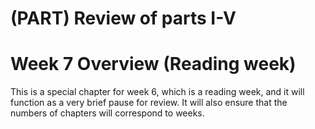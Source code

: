 # (PART) Review of parts I-V {-}

# Week 7 Overview (Reading week) {-#Week7}

This is a special chapter for week 6, which is a reading week, and it will function as a very brief pause for review. It will also ensure that the numbers of chapters will correspond to weeks.
